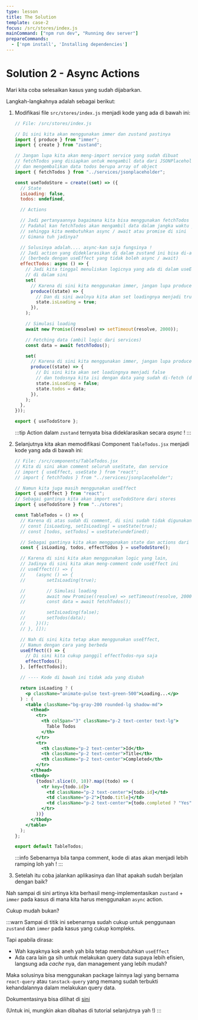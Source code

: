 ```yaml
---
type: lesson
title: The Solution
template: case-2
focus: /src/stores/index.js
mainCommand: ["npm run dev", "Running dev server"]
prepareCommands:
  - ['npm install', 'Installing dependencies']
---
```


# Solution 2 - Async Actions

Mari kita coba selesaikan kasus yang sudah dijabarkan.

Langkah-langkahnya adalah sebagai berikut:

1. Modifikasi file `src/stores/index.js` menjadi kode yang ada di bawah ini:
    ```js
    // File: /src/stores/index.js

    // Di sini kita akan menggunakan immer dan zustand pastinya
    import { produce } from "immer";
    import { create } from "zustand";

    // Jangan lupa kita akan meng-import service yang sudah dibuat
    // fetchTodos yang disiapkan untuk mengambil data dari JSONPlaceholder
    // dan mengembalikan data todos berupa array of object
    import { fetchTodos } from "../services/jsonplaceholder";

    const useTodoStore = create((set) => ({
      // State
      isLoading: false,
      todos: undefined,

      // Actions

      // Jadi pertanyaannya bagaimana kita bisa menggunakan fetchTodos di sini?
      // Padahal kan fetchTodos akan mengambil data dalam jangka waktu yang lama
      // sehingga kita membutuhkan async / await atau promise di sini
      // Gimana tuh jadinya?

      // Solusinya adalah.... async-kan saja fungsinya !
      // Jadi action yang dideklarasikan di dalam zustand ini bisa di-async-kan
      // (berbeda dengan useEffect yang tidak boleh async / await)
      effectTodos: async () => {
        // Jadi kita tinggal menuliskan logicnya yang ada di dalam useEffect
        // di dalam sini
        set(
          // Karena di sini kita menggunakan immer, jangan lupa produce
          produce((state) => {
            // Dan di sini awalnya kita akan set loadingnya menjadi true
            state.isLoading = true;
          }),
        );

        // Simulasi loading
        await new Promise((resolve) => setTimeout(resolve, 2000));

        // Fetching data (ambil logic dari services)
        const data = await fetchTodos();

        set(
          // Karena di sini kita menggunakan immer, jangan lupa produce
          produce((state) => {
            // Di sini kita akan set loadingnya menjadi false
            // dan todosnya kita isi dengan data yang sudah di-fetch (data)
            state.isLoading = false;
            state.todos = data;
          }),
        );
      },
    }));

    export { useTodoStore };
    ```

    :::tip
    Action dalam `zustand` ternyata bisa dideklarasikan secara *async* !
    :::

1. Selanjutnya kita akan memodifikasi Component `TableTodos.jsx` menjadi kode yang ada di bawah ini:
    
    ```jsx
    // File: /src/components/TableTodos.jsx
    // Kita di sini akan comment seluruh useState, dan service
    // import { useEffect, useState } from "react";
    // import { fetchTodos } from "../services/jsonplaceholder";

    // Namun kita juga masih menggunakan useEffect
    import { useEffect } from "react";
    // Sebagai gantinya kita akan import useTodoStore dari stores
    import { useTodoStore } from "../stores";

    const TableTodos = () => {
      // Karena di atas sudah di comment, di sini sudah tidak digunakan lagi
      // const [isLoading, setIsLoading] = useState(true);
      // const [todos, setTodos] = useState(undefined);

      // Sebagai gantinya kita akan menggunakan state dan actions dari useTodoStore
      const { isLoading, todos, effectTodos } = useTodoStore();

      // Karena di sini kita akan menggunakan logic yang lain,
      // Jadinya di sini kita akan meng-comment code useEffect ini
      // useEffect(() => {
      // 	(async () => {
      // 		setIsLoading(true);

      // 		// Simulasi loading
      // 		await new Promise((resolve) => setTimeout(resolve, 2000));
      // 		const data = await fetchTodos();

      // 		setIsLoading(false);
      // 		setTodos(data);
      // 	})();
      // }, []);

      // Nah di sini kita tetap akan menggunakan useEffect,
      // Namun dengan cara yang berbeda
      useEffect(() => {
        // Di sini kita cukup panggil effectTodos-nya saja
        effectTodos();
      }, [effectTodos]);

      // ---- Kode di bawah ini tidak ada yang diubah

      return isLoading ? (
        <p className="animate-pulse text-green-500">Loading...</p>
      ) : (
        <table className="bg-gray-200 rounded-lg shadow-md">
          <thead>
            <tr>
              <th colSpan="3" className="p-2 text-center text-lg">
                Table Todos
              </th>
            </tr>
            <tr>
              <th className="p-2 text-center">Id</th>
              <th className="p-2 text-center">Title</th>
              <th className="p-2 text-center">Completed</th>
            </tr>
          </thead>
          <tbody>
            {todos?.slice(0, 10)?.map((todo) => (
              <tr key={todo.id}>
                <td className="p-2 text-center">{todo.id}</td>
                <td className="p-2">{todo.title}</td>
                <td className="p-2 text-center">{todo.completed ? "Yes" : "No"}</td>
              </tr>
            ))}
          </tbody>
        </table>
      );
    };

    export default TableTodos;
    ```

    :::info
    Sebenarnya bila tanpa comment, kode di atas akan menjadi lebih ramping loh yah !
    :::

1. Setelah itu coba jalankan aplikasinya dan lihat apakah sudah berjalan dengan baik?

Nah sampai di sini artinya kita berhasil meng-implementasikan `zustand` + `immer` pada kasus di mana kita harus menggunakan `async` action.

Cukup mudah bukan?

:::warn
Sampai di titik ini sebenarnya sudah cukup untuk penggunaan `zustand` dan `immer` pada kasus yang cukup kompleks.

Tapi apabila dirasa:
- Wah kayaknya kok aneh yah bila tetap membutuhkan `useEffect`
- Ada cara lain ga sih untuk melakukan query data supaya lebih efisien, langsung ada *cache* nya, dan management yang lebih mudah?

Maka solusinya bisa menggunakan package lainnya lagi yang bernama `react-query` atau `tanstack-query` yang memang sudah terbukti kehandalannya dalam melakukan query data.

Dokumentasinya bisa dilihat di [sini](https://tanstack.com/query/latest/docs/framework/react/overview)

(Untuk ini, mungkin akan dibahas di tutorial selanjutnya yah !)
:::